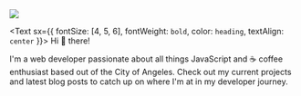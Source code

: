 <div style={{ margin: `auto`, width: `120px`}}>
  <img
    style={{
    width: `150px`,
    height: `150px`,
    borderRadius: `100%`
  }}
   src="./rafael_1.JPG" atl="profile" />
</div>

<Text sx={{ fontSize: [4, 5, 6], fontWeight: `bold`, color: `heading`, textAlign: `center` }}>
  Hi 👋 there!
</Text>

I'm a web developer passionate about all things JavaScript and ☕ coffee enthusiast based out
of the City of Angeles. Check out my current projects and latest blog posts to catch up on 
where I'm at in my developer journey.